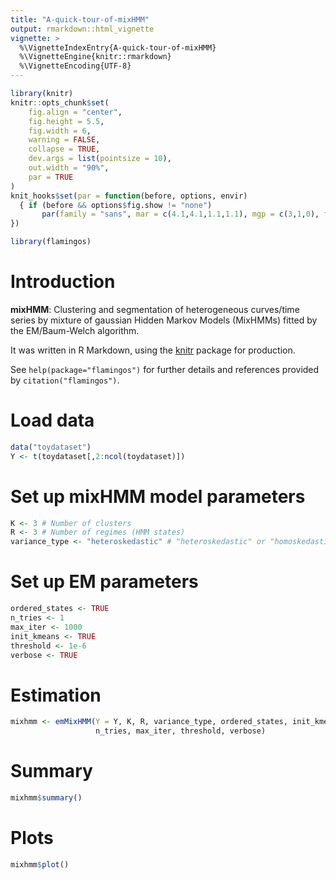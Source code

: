```yaml
---
title: "A-quick-tour-of-mixHMM"
output: rmarkdown::html_vignette
vignette: >
  %\VignetteIndexEntry{A-quick-tour-of-mixHMM}
  %\VignetteEngine{knitr::rmarkdown}
  %\VignetteEncoding{UTF-8}
---
```


```r
library(knitr)
knitr::opts_chunk$set(
	fig.align = "center",
	fig.height = 5.5,
	fig.width = 6,
	warning = FALSE,
	collapse = TRUE,
	dev.args = list(pointsize = 10),
	out.width = "90%",
	par = TRUE
)
knit_hooks$set(par = function(before, options, envir)
  { if (before && options$fig.show != "none") 
       par(family = "sans", mar = c(4.1,4.1,1.1,1.1), mgp = c(3,1,0), tcl = -0.5)
})
```

```r
library(flamingos)
```

# Introduction

**mixHMM**: Clustering and segmentation of heterogeneous curves/time series by 
mixture of gaussian Hidden Markov Models (MixHMMs) fitted by the EM/Baum-Welch 
algorithm.

It was written in R Markdown, using the [knitr](https://cran.r-project.org/package=knitr)
package for production.

See `help(package="flamingos")` for further details and references provided by
`citation("flamingos")`.

# Load data

```r
data("toydataset")
Y <- t(toydataset[,2:ncol(toydataset)])
```

# Set up mixHMM model parameters

```r
K <- 3 # Number of clusters
R <- 3 # Number of regimes (HMM states)
variance_type <- "heteroskedastic" # "heteroskedastic" or "homoskedastic" model
```

# Set up EM parameters

```r
ordered_states <- TRUE
n_tries <- 1
max_iter <- 1000
init_kmeans <- TRUE
threshold <- 1e-6
verbose <- TRUE
```

# Estimation

```r
mixhmm <- emMixHMM(Y = Y, K, R, variance_type, ordered_states, init_kmeans, 
                   n_tries, max_iter, threshold, verbose)
```

# Summary

```r
mixhmm$summary()
```

# Plots

```r
mixhmm$plot()
```
